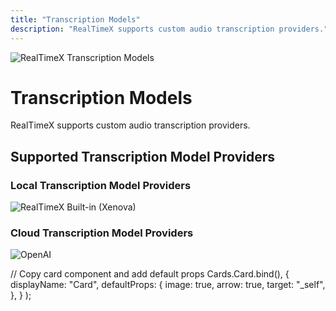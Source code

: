 ```yaml
---
title: "Transcription Models"
description: "RealTimeX supports custom audio transcription providers."
---
```



<Image
  src="/images/RealTimeX-setup/transcription-model-configuration/header-image.png"
  height={1080}
  width={1920}
  quality={100}
  alt="RealTimeX Transcription Models"
/>

# Transcription Models

RealTimeX supports custom audio transcription providers.

## Supported Transcription Model Providers

### Local Transcription Model Providers

<Cards>
  <Card title="Built-in (Xenova)" href="local/built-in">
    <Image
      src="/images/RealTimeX-setup/transcription-model-configuration/local/built-in/header-image.png"
      height={1080}
      width={1920}
      quality={100}
      alt="RealTimeX Built-in (Xenova)"
    />
  </Card>
</Cards>

### Cloud Transcription Model Providers

<Cards>
  <Card title="OpenAI" href="cloud/openai">
    <Image
      src="/images/RealTimeX-setup/transcription-model-configuration/cloud/openai/header-image.png"
      height={1080}
      width={1920}
      quality={100}
      alt="OpenAI"
    />
  </Card>
</Cards>

  // Copy card component and add default props
  Cards.Card.bind(),
  {
    displayName: "Card",
    defaultProps: {
      image: true,
      arrow: true,
      target: "_self",
    },
  }
);

<style global jsx>{`
  img {
    aspect-ratio: 16/9;
    object-fit: cover;
  }
`}</style>
